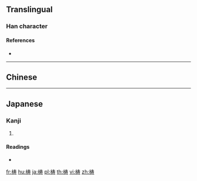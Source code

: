 {{character info/new}}
{{also|檮}}
==Translingual==

===Han character===
{{Han char|rn=75|rad=木|as=07|sn=11|four=|canj=DQKI|ids=⿰木寿}}

====References====
* {{Han ref|kx=0531.131|hdz=21209.041|uh=68BC|ud=26812}}

----

==Chinese==
{{zh-see|檮}}

----

==Japanese==

===Kanji===
{{ja-kanji|grade=|rs=木07}}

# {{defn|lang=ja|sort=木07}}

====Readings====
* {{ja-readings|on=[[とう]] (tō)|kun=[[きりかぶ]] (kirikabu), [[おろか]] (oroka), [[つく]] (tsuku)}}

[[fr:梼]]
[[hu:梼]]
[[ja:梼]]
[[pl:梼]]
[[th:梼]]
[[vi:梼]]
[[zh:梼]]